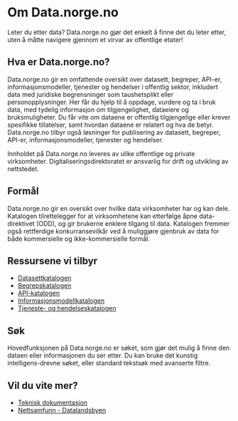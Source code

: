 # Om Data.norge.no

Leter du etter data? Data.norge.no gjør det enkelt å finne det du leter etter, uten å måtte navigere gjennom et virvar av offentlige etater!

## Hva er Data.norge.no?

Data.norge.no gir en omfattende oversikt over datasett, begreper, API-er, informasjonsmodeller, tjenester og hendelser i offentlig sektor, inkludert data med juridiske begrensninger som taushetsplikt eller personopplysninger. Her får du hjelp til å oppdage, vurdere og ta i bruk data, med tydelig informasjon om tilgjengelighet, dataeiere og bruksmuligheter. Du får vite om dataene er offentlig tilgjengelige eller krever spesifikke tillatelser, samt hvordan dataene er relatert og hva de betyr. Data.norge.no tilbyr også løsninger for publisering av datasett, begreper, API-er, informasjonsmodeller, tjenester og hendelser.

Innholdet på Data.norge.no leveres av ulike offentlige og private virksomheter. Digitaliseringsdirektoratet er ansvarlig for drift og utvikling av nettstedet.

## Formål

Data.norge.no gir en oversikt over hvilke data virksomheter har og kan dele. Katalogen tilrettelegger for at virksomhetene kan etterfølge åpne data-direktivet (ODD), og gir brukerne enklere tilgang til data. Katalogen fremmer også rettferdige konkurransevilkår ved å muliggjøre gjenbruk av data for både kommersielle og ikke-kommersielle formål.

## Ressursene vi tilbyr

- [Datasettkatalogen](https://data.norge.no/datasets)
- [Begrepskatalogen](https://data.norge.no/concepts)
- [API-katalogen](https://data.norge.no/data-services)
- [Informasjonsmodellkatalogen](https://data.norge.no/information-models)
- [Tjeneste- og hendelseskatalogen](https://data.norge.no/public-services-and-events)

## Søk

Hovedfunksjonen på Data.norge.no er søket, som gjør det mulig å finne den dataen eller informasjonen du ser etter. Du kan bruke det kunstig intelligens-drevne søket, eller standard tekstsøk med avanserte filtre.

## Vil du vite mer?

- [Teknisk dokumentasjon](https://informasjonsforvaltning.github.io/)
- [Nettsamfunn - Datalandsbyen](https://datalandsbyen.norge.no/)
